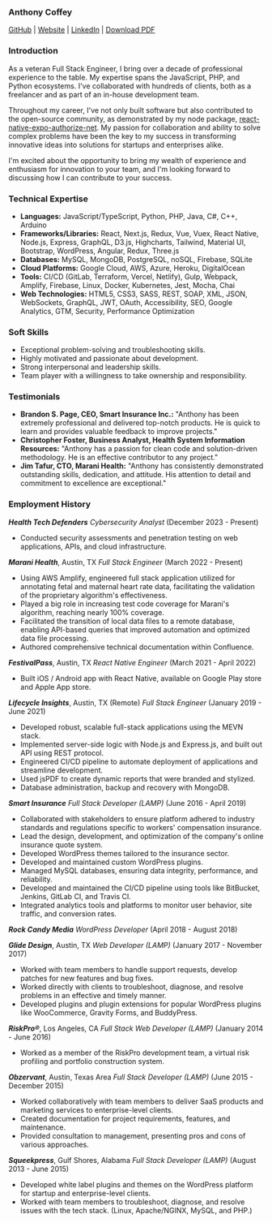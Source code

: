 ### Anthony Coffey

<a href="https://github.com/anthonycoffey" target="_blank" rel="noopener noreferrer">GitHub</a> |
<a href="https://coffey.codes" target="_blank">Website</a> |
<a href="https://www.linkedin.com/in/coffeyanthony/" target="_blank" rel="noopener noreferrer">LinkedIn</a> |
<a href="/Anthony%20Coffey%20-%20Resume.pdf" target="_blank">Download PDF</a>


### Introduction

As a veteran Full Stack Engineer, I bring over a decade of professional experience to the table. My expertise spans the JavaScript, PHP, and Python ecosystems. I've collaborated with hundreds of clients, both as a freelancer and as part of an in-house development team.

Throughout my career, I've not only built software but also contributed to the open-source community, as demonstrated by my node package, [react-native-expo-authorize-net](https://www.npmjs.com/package/react-native-expo-authorize-net). My passion
for collaboration and ability to solve complex problems have been the key to my success in transforming innovative ideas into solutions for startups and enterprises alike.

I'm excited about the opportunity to bring my wealth of experience and enthusiasm for innovation to your team, and I'm looking forward to discussing how I can contribute to your success.

### Technical Expertise

- **Languages:** JavaScript/TypeScript, Python, PHP, Java, C#, C++, Arduino
- **Frameworks/Libraries:** React, Next.js, Redux, Vue, Vuex, React Native, Node.js, Express, GraphQL, D3.js,
Highcharts, Tailwind, Material UI, Bootstrap, WordPress, Angular, Redux, Three.js
- **Databases:** MySQL, MongoDB, PostgreSQL, noSQL, Firebase, SQLite
- **Cloud Platforms:** Google Cloud, AWS, Azure, Heroku, DigitalOcean
- **Tools:** CI/CD (GitLab, Terraform, Vercel, Netlify), Gulp, Webpack, Amplify, Firebase, Linux, Docker,
Kubernetes, Jest, Mocha, Chai
- **Web Technologies:** HTML5, CSS3, SASS, REST, SOAP, XML, JSON, WebSockets, GraphQL, JWT, OAuth,
Accessibility, SEO, Google Analytics, GTM, Security, Performance Optimization


### Soft Skills

- Exceptional problem-solving and troubleshooting skills.
- Highly motivated and passionate about development.
- Strong interpersonal and leadership skills.
- Team player with a willingness to take ownership and responsibility.

### Testimonials

- **Brandon S. Page, CEO, Smart Insurance Inc.:** "Anthony has been extremely professional and delivered
  top-notch products. He is quick to learn and provides valuable feedback to improve projects."
- **Christopher Foster, Business Analyst, Health System Information Resources:** "Anthony has a passion for
  clean code and solution-driven methodology. He is an effective contributor to any project."
- **Jim Tafur, CTO, Marani Health:** "Anthony has consistently demonstrated outstanding skills, dedication, and
  attitude. His attention to detail and commitment to excellence are exceptional."

### Employment History

**_Health Tech Defenders_**
_Cybersecurity Analyst_ (December 2023 - Present)
 - Conducted security assessments and penetration testing on web applications, APIs, and cloud infrastructure.

**_Marani Health_**, Austin, TX
_Full Stack Engineer_ (March 2022 - Present)

- Using AWS Amplify, engineered full stack application utilized for annotating fetal and maternal heart rate data, facilitating the
  validation of the proprietary algorithm's effectiveness.
- Played a big role in increasing test code coverage for Marani's algorithm, reaching nearly 100% coverage.
- Facilitated the transition of local data files to a remote database, enabling API-based queries that improved
  automation and optimized data file processing.
- Authored comprehensive technical documentation within Confluence.

**_FestivalPass_**, Austin, TX
_React Native Engineer_ (March 2021 - April 2022)

- Built iOS / Android app with React Native, available on Google Play store and Apple App store.

**_Lifecycle Insights_**, Austin, TX (Remote)
_Full Stack Engineer_ (January 2019 - June 2021)

- Developed robust, scalable full-stack applications using the MEVN stack.
- Implemented server-side logic with Node.js and Express.js, and built out API using REST protocol.
- Engineered CI/CD pipeline to automate deployment of applications and streamline development.
- Used jsPDF to create dynamic reports that were branded and stylized.
- Database administration, backup and recovery with MongoDB.

**_Smart Insurance_**
_Full Stack Developer (LAMP)_ (June 2016 - April 2019)

- Collaborated with stakeholders to ensure platform adhered to industry standards and regulations specific to
  workers' compensation insurance.
- Lead the design, development, and optimization of the company's online insurance quote system.
- Developed WordPress themes tailored to the insurance sector.
- Developed and maintained custom WordPress plugins.
- Managed MySQL databases, ensuring data integrity, performance, and reliability.
- Developed and maintained the CI/CD pipeline using tools like BitBucket, Jenkins, GitLab CI, and Travis CI.
- Integrated analytics tools and platforms to monitor user behavior, site traffic, and conversion rates.

**_Rock Candy Media_**
_WordPress Developer_ (April 2018 - August 2018)

**_Glide Design_**, Austin, TX
_Web Developer (LAMP)_ (January 2017 - November 2017)

- Worked with team members to handle support requests, develop patches for new features and bug fixes.
- Worked directly with clients to troubleshoot, diagnose, and resolve problems in an effective and timely
  manner.
- Developed plugins and plugin extensions for popular WordPress plugins like WooCommerce, Gravity Forms, and
  BuddyPress.

**_RiskPro®_**, Los Angeles, CA
_Full Stack Web Developer (LAMP)_ (January 2014 - June 2016)

- Worked as a member of the RiskPro development team, a virtual risk profiling and portfolio construction
  system.

**_Obzervant_**, Austin, Texas Area
_Full Stack Developer (LAMP)_ (June 2015 - December 2015)

- Worked collaboratively with team members to deliver SaaS products and marketing services to enterprise-level
  clients.
- Created documentation for project requirements, features, and maintenance.
- Provided consultation to management, presenting pros and cons of various approaches.

**_Squeekpress_**, Gulf Shores, Alabama
_Full Stack Developer (LAMP)_ (August 2013 - June 2015)

- Developed white label plugins and themes on the WordPress platform for startup and enterprise-level clients.
- Worked with team members to troubleshoot, diagnose, and resolve issues with the tech stack. (Linux, Apache/NGINX, MySQL, and PHP.)
